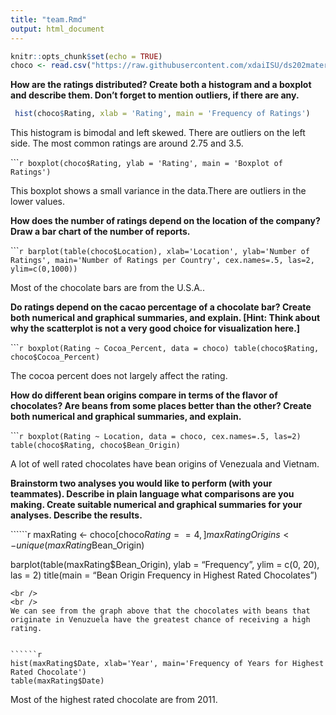 ```yaml
---
title: "team.Rmd"
output: html_document
---
```


```r
knitr::opts_chunk$set(echo = TRUE)
choco <- read.csv("https://raw.githubusercontent.com/xdaiISU/ds202materials/master/hwlabs/data/choco.csv")
```


**How are the ratings distributed? Create both a histogram and a boxplot and describe them. Don’t forget to mention outliers, if there are any.**

```r
 hist(choco$Rating, xlab = 'Rating', main = 'Frequency of Ratings')
```

This histogram is bimodal and left skewed. There are outliers on the left side. The most common ratings are around 2.75 and 3.5.

``````r
boxplot(choco$Rating, ylab = 'Rating', main = 'Boxplot of Ratings')
```

This boxplot shows a small variance in the data.There are outliers in the lower values.


**How does the number of ratings depend on the location of the company? Draw a bar chart of the number of reports.**

``````r
barplot(table(choco$Location), xlab='Location', ylab='Number of Ratings', main='Number of Ratings per Country', cex.names=.5, las=2, ylim=c(0,1000))
```

Most of the chocolate bars are from the U.S.A..

**Do ratings depend on the cacao percentage of a chocolate bar? Create both numerical and graphical summaries, and explain. [Hint: Think about why the scatterplot is not a very good choice for visualization here.]**

``````r
boxplot(Rating ~ Cocoa_Percent, data = choco)
table(choco$Rating, choco$Cocoa_Percent)
```

The cocoa percent does not largely affect the rating.

**How do different bean origins compare in terms of the flavor of chocolates? Are beans from some places better than the other? Create both numerical and graphical summaries, and explain.**

``````r
boxplot(Rating ~ Location, data = choco, cex.names=.5, las=2)
table(choco$Rating, choco$Bean_Origin)
```

A lot of well rated chocolates have bean origins of Venezuala and Vietnam.


**Brainstorm two analyses you would like to perform (with your teammates). Describe in plain language what comparisons are you making. Create suitable numerical and graphical summaries for your analyses. Describe the results.**

``````r
maxRating <- choco[choco$Rating == 4, ]
maxRatingOrigins <- unique(maxRating$Bean_Origin)


barplot(table(maxRating$Bean_Origin),
        ylab = "Frequency",
        ylim = c(0, 20),
        las = 2)
title(main = "Bean Origin Frequency in Highest Rated Chocolates")

```
<br />
<br />
We can see from the graph above that the chocolates with beans that originate in Venuzuela have the greatest chance of receiving a high rating.  


``````r
hist(maxRating$Date, xlab='Year', main='Frequency of Years for Highest Rated Chocolate')
table(maxRating$Date)
```

Most of the highest rated chocolate are from 2011.
